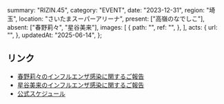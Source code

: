   summary: "RIZIN.45",
  category: "EVENT",
  date: "2023-12-31",
  region: "埼玉",
  location: "さいたまスーパーアリーナ",
  present: ["高嶺のなでしこ"],
  absent: ["春野莉々", "星谷美来"],
  images: [
    {
      path: "",
      ref: "",
    },
  ],
  acts: {
    url: "",
  },
  updatedAt: "2025-06-14",
};

## リンク

- [春野莉々のインフルエンザ感染に関するご報告](https://takanenonadeshiko.jp/?p=1646)
- [星谷美来のインフルエンザ感染に関するご報告](https://takanenonadeshiko.jp/?p=1643)
- [公式スケジュール](https://takanenonadeshiko.jp/?p=1637)
